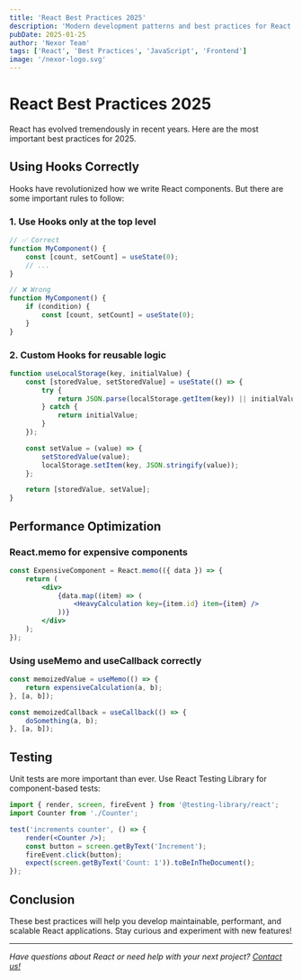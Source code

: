 ```yaml
---
title: 'React Best Practices 2025'
description: 'Modern development patterns and best practices for React applications.'
pubDate: 2025-01-25
author: 'Nexor Team'
tags: ['React', 'Best Practices', 'JavaScript', 'Frontend']
image: '/nexor-logo.svg'
---
```


# React Best Practices 2025

React has evolved tremendously in recent years. Here are the most important best practices for 2025.

## Using Hooks Correctly

Hooks have revolutionized how we write React components. But there are some important rules to follow:

### 1. Use Hooks only at the top level

```jsx
// ✅ Correct
function MyComponent() {
	const [count, setCount] = useState(0);
	// ...
}

// ❌ Wrong
function MyComponent() {
	if (condition) {
		const [count, setCount] = useState(0);
	}
}
```

### 2. Custom Hooks for reusable logic

```jsx
function useLocalStorage(key, initialValue) {
	const [storedValue, setStoredValue] = useState(() => {
		try {
			return JSON.parse(localStorage.getItem(key)) || initialValue;
		} catch {
			return initialValue;
		}
	});

	const setValue = (value) => {
		setStoredValue(value);
		localStorage.setItem(key, JSON.stringify(value));
	};

	return [storedValue, setValue];
}
```

## Performance Optimization

### React.memo for expensive components

```jsx
const ExpensiveComponent = React.memo(({ data }) => {
	return (
		<div>
			{data.map((item) => (
				<HeavyCalculation key={item.id} item={item} />
			))}
		</div>
	);
});
```

### Using useMemo and useCallback correctly

```jsx
const memoizedValue = useMemo(() => {
	return expensiveCalculation(a, b);
}, [a, b]);

const memoizedCallback = useCallback(() => {
	doSomething(a, b);
}, [a, b]);
```

## Testing

Unit tests are more important than ever. Use React Testing Library for component-based tests:

```jsx
import { render, screen, fireEvent } from '@testing-library/react';
import Counter from './Counter';

test('increments counter', () => {
	render(<Counter />);
	const button = screen.getByText('Increment');
	fireEvent.click(button);
	expect(screen.getByText('Count: 1')).toBeInTheDocument();
});
```

## Conclusion

These best practices will help you develop maintainable, performant, and scalable React applications. Stay curious and experiment with new features!

---

_Have questions about React or need help with your next project? [Contact us!](/contact)_
